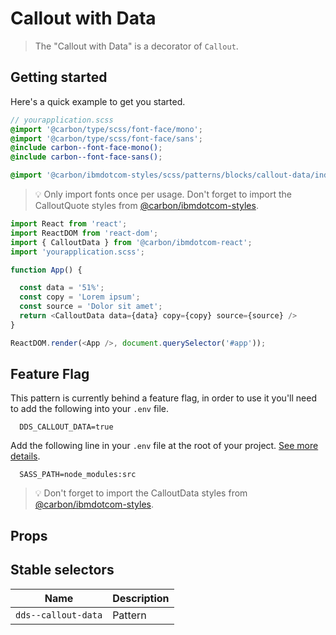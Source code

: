 
# Callout with Data

> The "Callout with Data" is a decorator of `Callout`.

## Getting started

Here's a quick example to get you started.

```scss
// yourapplication.scss
@import '@carbon/type/scss/font-face/mono';
@import '@carbon/type/scss/font-face/sans';
@include carbon--font-face-mono();
@include carbon--font-face-sans();

@import '@carbon/ibmdotcom-styles/scss/patterns/blocks/callout-data/index';
```

> 💡 Only import fonts once per usage. Don't forget to import the CalloutQuote
> styles from
> [@carbon/ibmdotcom-styles](https://github.com/carbon-design-system/ibm-dotcom-library/blob/master/packages/styles).

```javascript
import React from 'react';
import ReactDOM from 'react-dom';
import { CalloutData } from '@carbon/ibmdotcom-react';
import 'yourapplication.scss';

function App() {

  const data = '51%';
  const copy = 'Lorem ipsum';
  const source = 'Dolor sit amet';
  return <CalloutData data={data} copy={copy} source={source} />
}

ReactDOM.render(<App />, document.querySelector('#app'));
```

## Feature Flag

This pattern is currently behind a feature flag, in order to use it you'll need to add the following into your `.env` file.

```
  DDS_CALLOUT_DATA=true
```

Add the following line in your `.env` file at the root of your project.
[See more details](https://github.com/carbon-design-system/ibm-dotcom-library/tree/master/packages/styles#usage).

```
  SASS_PATH=node_modules:src
```

> 💡 Don't forget to import the CalloutData styles from
> [@carbon/ibmdotcom-styles](https://github.com/carbon-design-system/ibm-dotcom-library/blob/master/packages/styles).

## Props

<Props of={CalloutData} />

## Stable selectors

| Name                 | Description |
| -------------------- | ----------- |
| `dds--callout-data`  | Pattern     |

<Description markdown={contributing} />
